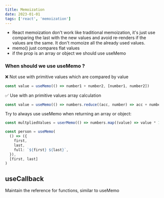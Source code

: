 ```yaml
---
title: Memoization
date: 2023-01-01
tags: ['react', 'memoization']
---
```


- React memoization don't work like traditional memoization, it's just use comparing the last with the new values and avoid re-renders if the values are the same. It don't momoize all the already used values.
- memo() just compares flat values
- if the prop is an array or object we should use useMemo

### When should we use useMemo ?

❌ Not use with primitive values which are compared by value

```ts
const value = useMemo(() => number1 + number2, [number1, number2])
```

✅ Use with an primitive values array calculation

```ts
const value = useMemo(() => numbers.reduce((acc, number) => acc + number, 0), [numbers])
```

Try to always use useMemo when returning an array or object:

```ts
const multpliedValues = userMemo(() => numbers.map((value) => value * 100), [numbers])
```

```ts
const person = useMemo(
  () => ({
    first,
    last,
    full: `${first} ${last}`,
  }),
  [first, last]
)
```

## useCallback

Maintain the reference for functions, similar to useMemo
